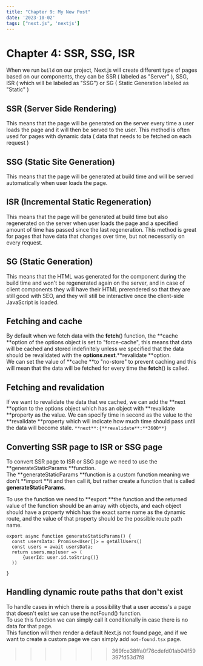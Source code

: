 ```yaml
---
title: "Chapter 9: My New Post"
date: '2023-10-02'
tags: ["next.js", 'nextjs']
---
```


# Chapter 4: SSR, SSG, ISR

When we run `build` on our project, Next.js will create different type of pages based on our components,
they can be SSR ( labeled as "Server" ), SSG, ISR ( which will be labeled as "SSG") or SG ( Static Generation labeled as "Static" )

## SSR (Server Side Rendering)
This means that the page will be generated on the server every time a user loads the page and it will then be served to the user.
This method is often used for pages with dynamic data ( data that needs to be fetched on each request )

## SSG (Static Site Generation)
This means that the page will be generated at build time and will be served automatically when user loads the page.

## ISR (Incremental Static Regeneration)
This means that the page will be generated at build time but also regenerated on the server when user loads the page and a specified amount of time has passed since the last regeneration.
This method is great for pages that have data that changes over time, but not necessarily on every request.

## SG (Static Generation)
This means that the HTML was generated for the component during the build time and won't be regenerated again on the server, and in case of client components they will have their HTML prerendered so that they are still good with SEO, and they will still be interactive once the client-side JavaScript is loaded.

## Fetching and cache
By default when we fetch data with the **fetch**() function, the **cache **option of the options object is set to "force-cache", this means that data will be cached and stored indefinitely unless we specified that the data should be revalidated with the **options**.**next**.**revalidate **option.   
We can set the value of **cache **to "no-store" to prevent caching and this will mean that the data will be fetched for every time the **fetch**() is called.

## Fetching and revalidation
If we want to revalidate the data that we cached, we can add the **next **option to the options object which has an object with **revalidate **property as the value.
We can specify time in second as the value to the **revalidate **property which will indicate how much time should pass until the data will become stale.
`**next**:{**revalidate**:**3600**}`

## Converting SSR page to ISR or SSG page
To convert SSR page to ISR or SSG page we need to use the **generateStaticParams **function.   
The **generateStaticParams **function is a custom function meaning we don't **import **it and then call it, but rather create a function that is called **generateStaticParams**.

To use the function we need to **export **the function and the returned value of the function should be an array with objects, and each object should have a property which has the exact same name as the dynamic route, and the value of that property should be the possible route path name.
```
export async function generateStaticParams() {
  const usersData: Promise<User[]> = getAllUsers()
  const users = await usersData;
  return users.map(user => (
      {userId: user.id.toString()}
  ))

}

```

## Handling dynamic route paths that don't exist
To handle cases in which there is a possibility that a user access's a page that doesn't exist we can use the notFound() function.   
To use this function we can simply call it conditionally in case there is no data for that page.   
This function will then render a default Next.js not found page, and if we want to create a custom page we can simply add `not-found.tsx` page.   
   
>>>>>>> 369fce38ffa0f76cdefd01ab04f59397fd53d7f8
